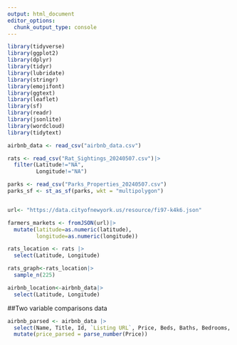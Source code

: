 ```yaml
---
output: html_document
editor_options: 
  chunk_output_type: console
---
```


```r
library(tidyverse)
library(ggplot2)
library(dplyr)
library(tidyr)
library(lubridate)
library(stringr)
library(emojifont)
library(ggtext)
library(leaflet)
library(sf)
library(readr)
library(jsonlite)
library(wordcloud)
library(tidytext)
```

```r
airbnb_data <- read_csv("airbnb_data.csv")

rats <- read_csv("Rat_Sightings_20240507.csv")|>
  filter(Latitude!="NA",
         Longitude!="NA")

parks <- read_csv("Parks_Properties_20240507.csv")
parks_sf <- st_as_sf(parks, wkt = "multipolygon")


url<- "https://data.cityofnewyork.us/resource/fi97-k4k6.json"

farmers_markets <- fromJSON(url)|>
  mutate(latitude=as.numeric(latitude),
         longitude=as.numeric(longitude))
```

```r
rats_location <- rats |>
  select(Latitude, Longitude) 

rats_graph<-rats_location|>
  sample_n(225)  

```

```r
airbnb_location<-airbnb_data|>
  select(Latitude, Longitude)
```

##Two variable comparisons data
```r
airbnb_parsed <- airbnb_data |>
  select(Name, Title, Id, `Listing URL`, Price, Beds, Baths, Bedrooms, `Average Rating`, `Number of Reviews`, `More Details`, `Listing Type`, `Room Type Category`) |>
  mutate(price_parsed = parse_number(Price))
```